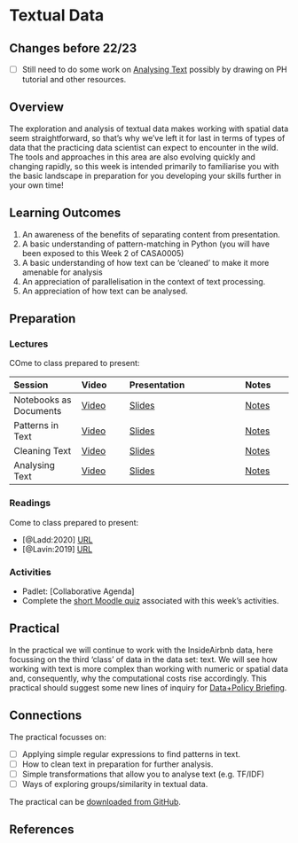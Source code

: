 # Textual Data

:::{.callout-warning}
## Changes before 22/23

- [ ] Still need to do some work on [Analysing Text](../lectures/7.4-Analysing_Text.qmd) possibly by drawing on PH tutorial and other resources.

:::

## Overview

The exploration and analysis of textual data makes working with spatial data seem straightforward, so that's why we've left it for last in terms of types of data that the practicing data scientist can expect to encounter in the wild. The tools and approaches in this area are also evolving quickly and changing rapidly, so this week is intended primarily to familiarise you with the basic landscape in preparation for you developing your skills further in your own time!

::: {.callout-important}
## Learning Outcomes

1. An awareness of the benefits of separating content from presentation. 
2. A basic understanding of pattern-matching in Python (you will have been exposed to this Week 2 of CASA0005)
3. A basic understanding of how text can be 'cleaned' to make it more amenable for analysis
4. An appreciation of parallelisation in the context of text processing.
5. An appreciation of how text can be analysed.
::: 


## Preparation

### Lectures

COme to class prepared to present:

| Session | Video | Presentation | Notes |
| :------ | :---- | :----------- | :---- |
| Notebooks as Documents | [Video]({{< var vids.notebooks >}}) | [Slides](../lectures/7.1-Notebooks_as_Documents.qmd) | [Notes]() |
| Patterns in Text | [Video]({{< var vids.patterns >}}) | [Slides](../lectures/7.2-Patterns_in_Text.qmd) | [Notes]() |
| Cleaning Text | [Video]({{< var vids.cleaning >}}) | [Slides](../lectures/7.3-Cleaning_Text.qmd) | [Notes]() |
| Analysing Text | [Video]({{< var vids.analysing >}}) | [Slides](../lectures/7.4-Analysing_Text.qmd) | [Notes]() |


### Readings

Come to class prepared to present:

- [@Ladd:2020] [URL](https://programminghistorian.org/en/lessons/common-similarity-measures)
- [@Lavin:2019] [URL](https://programminghistorian.org/en/lessons/analyzing-documents-with-tfidf)

### Activities

- Padlet: [Collaborative Agenda]
- Complete the [short Moodle quiz]({{< var quiz.week7 >}}) associated with this week's activities.

## Practical

In the practical we will continue to work with the InsideAirbnb data, here focussing on the third 'class' of data in the data set: text. We will see how working with text is more complex than working with numeric or spatial data and, consequently, why the computational costs rise accordingly. This practical should suggest some new lines of inquiry for [Data+Policy Briefing](../assessments/briefing.qmd).

::: {.callout-tip}
## Connections

The practical focusses on:

- [ ] Applying simple regular expressions to find patterns in text.
- [ ] How to clean text in preparation for further analysis.
- [ ] Simple transformations that allow you to analyse text (e.g. TF/IDF)
- [ ] Ways of exploring groups/similarity in textual data.

:::

The practical can be [downloaded from GitHub]({{< var module.raw >}}practicals/Practical-07-Textual_Data.ipynb).

## References
